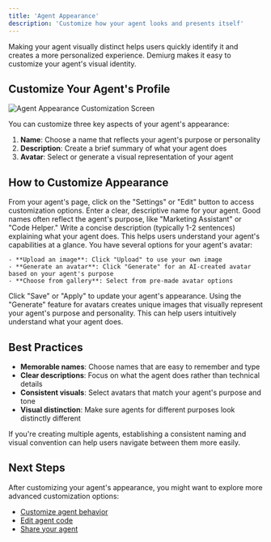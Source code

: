 ```yaml
---
title: 'Agent Appearance'
description: 'Customize how your agent looks and presents itself'
---
```



Making your agent visually distinct helps users quickly identify it and creates a more personalized experience. Demiurg makes it easy to customize your agent's visual identity.

## Customize Your Agent's Profile

<Frame>
  <img src="/images/agent-appearance.png" alt="Agent Appearance Customization Screen" />
</Frame>

You can customize three key aspects of your agent's appearance:

1. **Name**: Choose a name that reflects your agent's purpose or personality
2. **Description**: Create a brief summary of what your agent does
3. **Avatar**: Select or generate a visual representation of your agent

## How to Customize Appearance

<Steps>
  <Step title="Access Agent Settings">
    From your agent's page, click on the "Settings" or "Edit" button to access customization options.
  </Step>
  
  <Step title="Change Agent Name">
    Enter a clear, descriptive name for your agent. Good names often reflect the agent's purpose, like "Marketing Assistant" or "Code Helper."
  </Step>
  
  <Step title="Update Description">
    Write a concise description (typically 1-2 sentences) explaining what your agent does. This helps users understand your agent's capabilities at a glance.
  </Step>
  
  <Step title="Customize Avatar">
    You have several options for your agent's avatar:
    
    - **Upload an image**: Click "Upload" to use your own image
    - **Generate an avatar**: Click "Generate" for an AI-created avatar based on your agent's purpose
    - **Choose from gallery**: Select from pre-made avatar options
  </Step>
  
  <Step title="Save Changes">
    Click "Save" or "Apply" to update your agent's appearance.
  </Step>
</Steps>

<Tip>
  Using the "Generate" feature for avatars creates unique images that visually represent your agent's purpose and personality. This can help users intuitively understand what your agent does.
</Tip>

## Best Practices

- **Memorable names**: Choose names that are easy to remember and type
- **Clear descriptions**: Focus on what the agent does rather than technical details
- **Consistent visuals**: Select avatars that match your agent's purpose and tone
- **Visual distinction**: Make sure agents for different purposes look distinctly different

<Info>
  If you're creating multiple agents, establishing a consistent naming and visual convention can help users navigate between them more easily.
</Info>

## Next Steps

After customizing your agent's appearance, you might want to explore more advanced customization options:

- [Customize agent behavior](/agents/behavior)
- [Edit agent code](/agents/code-editor)
- [Share your agent](/quickstart/share)